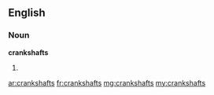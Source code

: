 ==English==

===Noun===
'''crankshafts'''

# {{plural of|crankshaft}}

[[ar:crankshafts]]
[[fr:crankshafts]]
[[mg:crankshafts]]
[[my:crankshafts]]